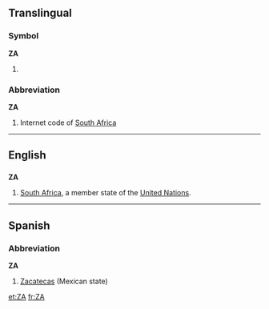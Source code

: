 {{also|Appendix:Variations of "za"}}
==Translingual==

===Symbol===
'''ZA'''

# {{SI-unit-abb|zetta|ampere|[[electrical current]]}}

===Abbreviation===
'''ZA'''

# {{rfv-sense}} Internet code of [[South Africa]]

----

==English==

==={{abbreviation}}===
'''ZA'''

# [[South Africa]], a member state of the [[United Nations]].

----

==Spanish==

===Abbreviation===
'''ZA'''

# [[Zacatecas]] (Mexican state)

[[et:ZA]]
[[fr:ZA]]